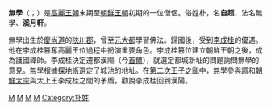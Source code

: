 '''無學'''（{{lang-ko|무학}}；{{bd|1327年||1405年||}}）是[[高麗王朝|高麗王朝]]末期至[[朝鮮王朝|朝鮮王朝]]初期的一位僧侶。俗姓朴，名'''自超'''，法名無學、'''溪月軒'''。

無學出生於[[慶尚道|慶尚道]]的[[陜川郡|陜川郡]]，曾至[[元大都|元大都]]學習佛法。歸國後，受到[[李成桂|李成桂]]的優遇。他在李成桂篡奪高麗王位過程中扮演重要角色。李成桂篡位建立朝鮮王朝之後，成為護國禪師。李成桂決定遷都漢陽（今[[首爾|首爾]]），就選定都城新址的問題詢問無學的意見。無學根據[[探地術|探地術]]選定了城池的地址。在[[第二次王子之亂|第二次王子之亂]]中，無學參與調和[[朝鮮太宗|朝鮮太宗]]與太上王李成桂之間的矛盾，勸說李成桂回到漢陽。


[[Category:朝鮮半島佛教出家眾|M]]
[[Category:朝鮮半島政治人物|M]]
[[Category:朝鮮王朝人物|M]]
[[Category:慶尚南道出身人物|M]]
[[Category:朴姓|Category:朴姓]]
